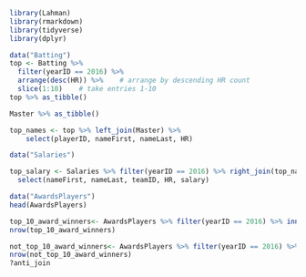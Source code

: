 ```r
library(Lahman)
library(rmarkdown)
library(tidyverse)
library(dplyr)


```
```r
data("Batting")
top <- Batting %>% 
  filter(yearID == 2016) %>%
  arrange(desc(HR)) %>%    # arrange by descending HR count
  slice(1:10)    # take entries 1-10
top %>% as_tibble()

Master %>% as_tibble()

top_names <- top %>% left_join(Master) %>%
    select(playerID, nameFirst, nameLast, HR)
```
```r
data("Salaries")

top_salary <- Salaries %>% filter(yearID == 2016) %>% right_join(top_names) %>%
  select(nameFirst, nameLast, teamID, HR, salary)

```
```r
data("AwardsPlayers")
head(AwardsPlayers)

top_10_award_winners<- AwardsPlayers %>% filter(yearID == 2016) %>% inner_join(top_names) %>%select (playerID, awardID) %>% group_by(playerID)  %>% summarise(n=n())
nrow(top_10_award_winners)

not_top_10_award_winners<- AwardsPlayers %>% filter(yearID == 2016) %>% anti_join(top_names) %>%select (playerID, awardID) %>% group_by(playerID)  %>% summarise(n=n())
nrow(not_top_10_award_winners)
?anti_join
```

